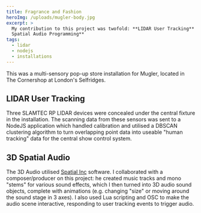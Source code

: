 ```yaml
---
title: Fragrance and Fashion
heroImg: /uploads/mugler-body.jpg
excerpt: >
  My contribution to this project was twofold: **LIDAR User Tracking** and **3D
  Spatial Audio Programming**
tags:
  - lidar
  - nodejs
  - installations
---
```


This was a multi-sensory pop-up store installation for Mugler, located in The Cornershop at London's Selfridges.

## LIDAR User Tracking

Three SLAMTEC RP LIDAR devices were concealed under the central fixture in the installation. The scanning data from these sensors was sent to a NodeJS application which handled calibration and utilised a DBSCAN clustering algorithm to turn overlapping point data into useable "human tracking" data for the central show control system.

## 3D Spatial Audio

The 3D Audio utilised [Spatial Inc](https://www.spatialinc.com/) software. I collaborated with a composer/producer on this project: he created music tracks and mono "stems" for various sound effects, which I then turned into 3D audio sound objects, complete with animations (e.g. changing "size" or moving around the sound stage in 3 axes). I also used Lua scripting and OSC to make the audio scene interactive, responding to user tracking events to trigger audio.
